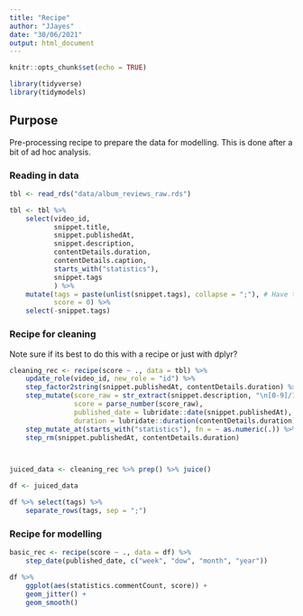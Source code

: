 ```yaml
---
title: "Recipe"
author: "JJayes"
date: "30/06/2021"
output: html_document
---
```


```r
knitr::opts_chunk$set(echo = TRUE)

library(tidyverse)
library(tidymodels)
```

## Purpose

Pre-processing recipe to prepare the data for modelling. This is done after a bit of ad hoc analysis.

### Reading in data

```r
tbl <- read_rds("data/album_reviews_raw.rds")

tbl <- tbl %>% 
    select(video_id,
           snippet.title,
           snippet.publishedAt,
           snippet.description,
           contentDetails.duration,
           contentDetails.caption,
           starts_with("statistics"),
           snippet.tags
           ) %>% 
    mutate(tags = paste(unlist(snippet.tags), collapse = ";"), # Have to do this for the recipe below...
           score = 0) %>% 
    select(-snippet.tags)

```

### Recipe for cleaning

Note sure if its best to do this with a recipe or just with dplyr?

```r
cleaning_rec <- recipe(score ~ ., data = tbl) %>% 
    update_role(video_id, new_role = "id") %>% 
    step_factor2string(snippet.publishedAt, contentDetails.duration) %>% 
    step_mutate(score_raw = str_extract(snippet.description, "\n[0-9]/10|\n10/10|CLASSIC"),
                score = parse_number(score_raw),
                published_date = lubridate::date(snippet.publishedAt),
                duration = lubridate::duration(contentDetails.duration)) %>% 
    step_mutate_at(starts_with("statistics"), fn = ~ as.numeric(.)) %>% 
    step_rm(snippet.publishedAt, contentDetails.duration)



juiced_data <- cleaning_rec %>% prep() %>% juice()

df <- juiced_data

df %>% select(tags) %>% 
    separate_rows(tags, sep = ";")
```

### Recipe for modelling

```r
basic_rec <- recipe(score ~ ., data = df) %>% 
    step_date(published_date, c("week", "dow", "month", "year"))

df %>% 
    ggplot(aes(statistics.commentCount, score)) +
    geom_jitter() +
    geom_smooth()

```

